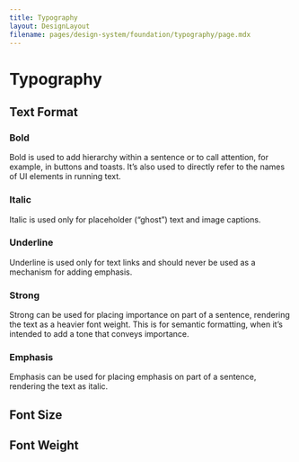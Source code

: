 ```yaml
---
title: Typography
layout: DesignLayout
filename: pages/design-system/foundation/typography/page.mdx
---
```



# Typography

## Text Format

### Bold

Bold is used to add hierarchy within a sentence or to call attention, for example, in buttons and toasts.
It’s also used to directly refer to the names of UI elements in running text.

<BoldView />

### Italic

Italic is used only for placeholder (“ghost”) text and image captions.

<ItalicView />

### Underline

Underline is used only for text links and should never be used as a mechanism for adding emphasis.

<UnderlineView />

### Strong

Strong can be used for placing importance on part of a sentence, rendering the text as a heavier font weight.
This is for semantic formatting, when it’s intended to add a tone that conveys importance.

<StrongView />

### Emphasis

Emphasis can be used for placing emphasis on part of a sentence, rendering the text as italic.

<EmphasisView />

## Font Size

<FontSizeView />

## Font Weight

<FontWeightView />

